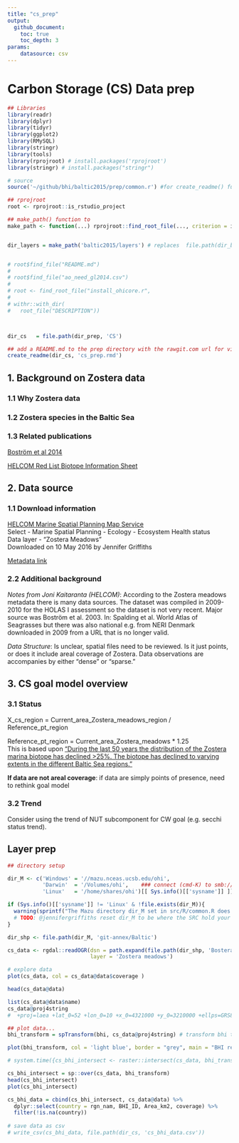 ```yaml
---
title: "cs_prep"
output:
  github_document:
    toc: true
    toc_depth: 3
params: 
    datasource: csv
---
```


# Carbon Storage (CS) Data prep

```r

## Libraries
library(readr)
library(dplyr)
library(tidyr)
library(ggplot2)
library(RMySQL)
library(stringr)
library(tools)
library(rprojroot) # install.packages('rprojroot')
library(stringr) # install.packages("stringr")

# source
source('~/github/bhi/baltic2015/prep/common.r') #for create_readme() function

## rprojroot
root <- rprojroot::is_rstudio_project

## make_path() function to 
make_path <- function(...) rprojroot::find_root_file(..., criterion = is_rstudio_project)


dir_layers = make_path('baltic2015/layers') # replaces  file.path(dir_baltic, 'layers')


# root$find_file("README.md")
# 
# root$find_file("ao_need_gl2014.csv")
# 
# root <- find_root_file("install_ohicore.r", 
# 
# withr::with_dir(
#   root_file("DESCRIPTION"))



dir_cs   = file.path(dir_prep, 'CS')

## add a README.md to the prep directory with the rawgit.com url for viewing on GitHub
create_readme(dir_cs, 'cs_prep.rmd') 
```

## 1. Background on Zostera data

### 1.1 Why Zostera data

### 1.2 Zostera species in the Baltic Sea

### 1.3 Related publications
[Boström et al 2014](http://onlinelibrary.wiley.com/doi/10.1002/aqc.2424/abstract)  

[HELCOM Red List Biotope Information Sheet](http://helcom.fi/Red%20List%20of%20biotopes%20habitats%20and%20biotope%20complexe/HELCOM%20Red%20List%20AA.H1B7,%20AA.I1B7,%20AA.J1B7,%20AA.M1B7.pdf)  


## 2. Data source  
### 1.1 Download information 
[HELCOM Marine Spatial Planning Map Service](http://maps.helcom.fi/website/msp/index.html)  
Select -  Marine Spatial Planning - Ecology - Ecosystem Health status  
Data layer - "Zostera Meadows"  
Downloaded on 10 May 2016 by Jennifer Griffiths

[Metadata link](http://maps.helcom.fi/website/getMetadata/htm/All/Zostera%20meadows.htm)  

### 2.2 Additional background
*Notes from Joni Kaitaranta (HELCOM)*: According to the Zostera meadows metadata there is many data sources. The dataset was compiled in 2009-2010 for the HOLAS I assessment so the dataset is not very recent. Major source was Boström et al. 2003. In: Spalding et al. World Atlas of Seagrasses but there was also national e.g. from NERI Denmark downloaded in 2009 from a URL that is no longer valid.  

*Data Structure*: Is unclear, spatial files need to be reviewed. Is it just points, or does it include areal coverage of Zostera. Data observations are accompanies by either "dense" or "sparse." 

## 3. CS goal model overview
### 3.1 Status
X_cs_region = Current_area_Zostera_meadows_region / Reference_pt_region  

Reference_pt_region = Current_area_Zostera_meadows * 1.25  
This is based upon ["During the last 50 years the distribution of the Zostera marina biotope has declined >25%. The biotope has declined to varying extents in the different Baltic Sea regions."](http://helcom.fi/Red%20List%20of%20biotopes%20habitats%20and%20biotope%20complexe/HELCOM%20Red%20List%20AA.H1B7,%20AA.I1B7,%20AA.J1B7,%20AA.M1B7.pdf)  

**If data are not areal coverage**: if data are simply points of presence, need to rethink goal model


### 3.2 Trend
Consider using the trend of NUT subcomponent for CW goal (e.g. secchi status trend).  



## Layer prep

```r

## directory setup

dir_M <- c('Windows' = '//mazu.nceas.ucsb.edu/ohi',
           'Darwin'  = '/Volumes/ohi',    ### connect (cmd-K) to smb://mazu/ohi
           'Linux'   = '/home/shares/ohi')[[ Sys.info()[['sysname']] ]]

if (Sys.info()[['sysname']] != 'Linux' & !file.exists(dir_M)){
  warning(sprintf("The Mazu directory dir_M set in src/R/common.R does not exist. Do you need to mount Mazu: %s?", dir_M))
  # TODO: @jennifergriffiths reset dir_M to be where the SRC hold your shapefiles
}

dir_shp <- file.path(dir_M, 'git-annex/Baltic')

cs_data <- rgdal::readOGR(dsn = path.expand(file.path(dir_shp, 'Bostera_meadows')),
                          layer = 'Zostera meadows')  

# explore data
plot(cs_data, col = cs_data@data$coverage )

head(cs_data@data) 

list(cs_data@data$name)
cs_data@proj4string
#  +proj=laea +lat_0=52 +lon_0=10 +x_0=4321000 +y_0=3210000 +ellps=GRS80 +units=m +no_defs 

## plot data...
bhi_transform = spTransform(bhi, cs_data@proj4string) # transform bhi to the same coordinate system; bhi from lsp_prep. need to expand here. 

plot(bhi_transform, col = 'light blue', border = "grey", main = "BHI regions and Meadows intersect"); plot(cs_data, col = 'blue', add = TRUE) 

# system.time({cs_bhi_intersect <- raster::intersect(cs_data, bhi_transform)})

cs_bhi_intersect = sp::over(cs_data, bhi_transform)
head(cs_bhi_intersect)
plot(cs_bhi_intersect)

cs_bhi_data = cbind(cs_bhi_intersect, cs_data@data) %>%
  dplyr::select(country = rgn_nam, BHI_ID, Area_km2, coverage) %>%
  filter(!is.na(country))
  
# save data as csv
# write_csv(cs_bhi_data, file.path(dir_cs, 'cs_bhi_data.csv'))

```
